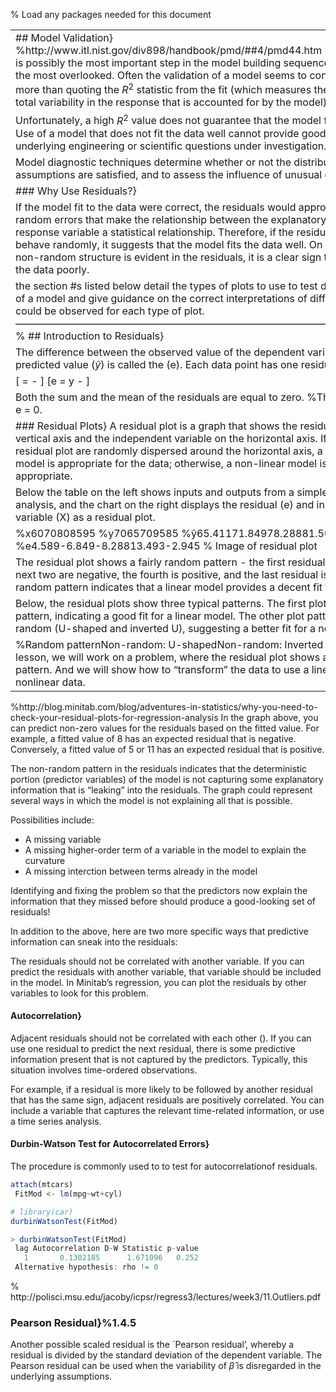 

% Load any packages needed for this document

----------------------------------------------------------------------------------
## Model Validation}
%http://www.itl.nist.gov/div898/handbook/pmd/##4/pmd44.htm
Model validation is possibly the most important step in the model building sequence. It is also one of the most overlooked. Often the validation of a model seems to consist of nothing more than quoting the $R^2$ statistic from the fit (which measures the fraction of the total variability in the response that is accounted for by the model). 

Unfortunately, a high $R^2$ value does not guarantee that the model fits the data well. Use of a model that does not fit the data well cannot provide good answers to the underlying engineering or scientific questions under investigation.



Model diagnostic techniques determine whether or not the distributional assumptions are satisfied, and to assess the influence of unusual observations.


### Why Use Residuals?}

If the model fit to the data were correct, the residuals would approximate the random errors that make the relationship between the explanatory variables and the response variable a statistical relationship. Therefore, if the residuals appear to behave randomly, it suggests that the model fits the data well. On the other hand, if non-random structure is evident in the residuals, it is a clear sign that the model fits the data poorly. 

the section #s listed below detail the types of plots to use to test different aspects of a model and give guidance on the correct interpretations of different results that could be observed for each type of plot.
---------------------------------------------------------------------------------------------------------------------- %
## Introduction to Residuals}

The difference between the observed value of the dependent variable (y) and the predicted value ($\hat{y}$) is called the \textbf{residual} (e). Each data point has one residual.

\[\mbox{Residual} = \mbox{Observed value} - \mbox{Predicted value}\] 
\[e = y - \hat{y}\]

Both the sum and the mean of the residuals are equal to zero. 
%That is, Σ e = 0 and e = 0.

### Residual Plots}
A residual plot is a graph that shows the residuals on the vertical axis and the independent variable on the horizontal axis. If the points in a residual plot are randomly dispersed around the horizontal axis, a linear regression model is appropriate for the data; otherwise, a non-linear model is more appropriate.

Below the table on the left shows inputs and outputs from a simple linear regression analysis, and the chart on the right displays the residual (e) and independent variable (X) as a residual plot.

%x6070808595
%y7065709585
%ŷ65.41171.84978.28881.50787.945
%e4.589-6.849-8.28813.493-2.945
% Image of residual plot

The residual plot shows a fairly random pattern - the first residual is positive, the next two are negative, the fourth is positive, and the last residual is negative. This random pattern indicates that a linear model provides a decent fit to the data.

Below, the residual plots show three typical patterns. The first plot shows a random pattern, indicating a good fit for a linear model. The other plot patterns are non-random (U-shaped and inverted U), suggesting a better fit for a non-linear model.


%Random patternNon-random: U-shapedNon-random: Inverted U
In the next lesson, we will work on a problem, where the residual plot shows a non-random pattern. And we will show how to "transform" the data to use a linear model with nonlinear data.

------------------------------------------------------------------------------------------

%http://blog.minitab.com/blog/adventures-in-statistics/why-you-need-to-check-your-residual-plots-for-regression-analysis
In the graph above, you can predict non-zero values for the residuals based on the fitted value. For example, a fitted value of 8 has an expected residual that is negative. Conversely, a fitted value of 5 or 11 has an expected residual that is positive.

The non-random pattern in the residuals indicates that the deterministic portion (predictor variables) of the model is not capturing some explanatory information that is “leaking” into the residuals. The graph could represent several ways in which the model is not explaining all that is possible. 

Possibilities include:


*  A missing variable
*  A missing higher-order term of a variable in the model to explain the curvature
*  A missing interction between terms already in the model



Identifying and fixing the problem so that the predictors now explain the information that they missed before should produce a good-looking set of residuals!

In addition to the above, here are two more specific ways that predictive information can sneak into the residuals:

The residuals should not be correlated with another variable. If you can predict the residuals with another variable, that variable should be included in the model. In Minitab’s regression, you can plot the residuals by other variables to look for this problem.


#### Autocorrelation} 
Adjacent residuals should not be correlated with each other (\textbf{autocorrelation}). If you can use one residual to predict the next residual, there is some predictive information present that is not captured by the predictors. Typically, this situation involves time-ordered observations. 

For example, if a residual is more likely to be followed by another residual that has the same sign, adjacent residuals are positively correlated. You can include a variable that captures the relevant time-related information, or use a time series analysis. 

#### Durbin-Watson Test for Autocorrelated Errors}
The \textbf{\textit{Durbin-Watson} }procedure is commonly used to to test for autocorrelationof residuals.


```r
attach(mtcars)
 FitMod <- lm(mpg~wt+cyl)

# library(car)
durbinWatsonTest(FitMod)

```

```r
> durbinWatsonTest(FitMod)
 lag Autocorrelation D-W Statistic p-value
   1       0.1302185      1.671096   0.252
 Alternative hypothesis: rho != 0
```


% http://polisci.msu.edu/jacoby/icpsr/regress3/lectures/week3/11.Outliers.pdf

### Pearson Residual}%1.4.5

Another possible scaled residual is the \index{Pearson residual} `Pearson residual', whereby a residual is divided by the standard deviation of the dependent variable. The Pearson residual can be used when the variability of $\hat{\beta}$ is disregarded in the underlying assumptions.



